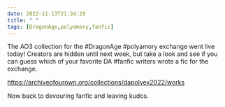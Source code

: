 ```yaml
---
date: 2022-11-13T21:24:29
title: " "
tags: [DragonAge,polyamory,fanfic]
---
```


The AO3 collection for the <span class="hashtag">#DragonAge</span> <span class="hashtag">#polyamory</span> exchange went live today! Creators are hidden until next week, but take a look and see if you can guess which of your favorite DA <span class="hashtag">#fanfic</span> writers wrote a fic for the exchange.

https://archiveofourown.org/collections/dapolyex2022/works

Now back to devouring fanfic and leaving kudos.

